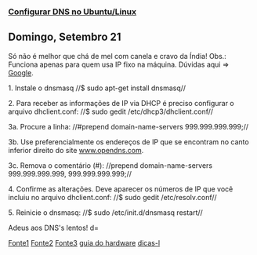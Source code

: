 ===[[http://ligadeblogs.blogspot.com/2008/09/configurar-dns-no-ubuntulinux.html|Configurar DNS no Ubuntu/Linux]]=== 
==Domingo, Setembro 21== 
Só não é melhor que chá de mel com canela e cravo da Índia!
Obs.: Funciona apenas para quem usa IP fixo na máquina. Dúvidas aqui => [[http://www.google.com/|Google]].

1. Instale o dnsmasq
//$ sudo apt-get install dnsmasq//

2. Para receber as informações de IP via DHCP é preciso configurar o arquivo dhclient.conf:
//$ sudo gedit /etc/dhcp3/dhclient.conf//


3a. Procure a linha:
//#prepend domain-name-servers 999.999.999.999;//

3b. Use preferencialmente os endereços de IP que se encontram no canto inferior direito do site [[http://www.opendns.com/|www.opendns.com]].

3c. Remova o comentário (#):
//prepend domain-name-servers 999.999.999.999, 999.999.999.999;//

4. Confirme as alterações. Deve aparecer os números de IP que você incluiu no arquivo dhclient.conf:
//$ sudo gedit /etc/resolv.conf//

5. Reinicie o dnsmasq:
//$ sudo /etc/init.d/dnsmasq restart//

Adeus aos DNS's lentos! d=

[[http://www.guiaubuntupt.org/wiki/index.php?title=Dnsmasq|Fonte1]]
[[http://blog.welrbraga.eti.br/?p=80|Fonte2]]
[[@http://ligadeblogs.blogspot.com/2008/09/configurar-dns-no-ubuntulinux.html|Fonte3]]
[[http://www.guiadohardware.net/dicas/resolvendo-problemas-acesso-dns-local.html|guia do hardware]]
[[http://www.dicas-l.com.br/dicas-l/20060914.php|dicas-l]]